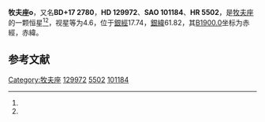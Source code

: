 {{Starbox begin
| name = 牧夫座ο
}}
{{Starbox observe
| epoch = [[J2000.0|J2000.0]]
| constell = [[牧夫座|牧夫座]]<ref name=SIMBAD>{{cite web
 | url=http://simbad.u-strasbg.fr/simbad/sim-id?Ident=HR+5502
 | title=Pulsating variable Star
 | publisher=Centre de Données astronomiques de Strasbourg
 | work=SIMBAD
 | accessdate=2012-07-13
 | archive-date=2019-08-16
 | archive-url=https://web.archive.org/web/20190816090957/http://simbad.u-strasbg.fr/simbad/sim-id?Ident=HR+5502
 | dead-url=no
 }}</ref><ref name=DATA>{{cite web
 | url=http://vizier.u-strasbg.fr/viz-bin/VizieR-5?-out.add=.&-source=5050&-corr=PK=HR&-out.max=9999&HR=5502
 | title=VizieR Detailed Page
 | accessdate=2012-07-13
 | archive-date=2016-03-05
 | archive-url=https://web.archive.org/web/20160305052003/http://vizier.u-strasbg.fr/viz-bin/VizieR-5?-out.add=.&-source=5050&-corr=PK=HR&-out.max=9999&HR=5502
 | dead-url=no
 }}</ref>
| 星官 = 
| ra = {{RA|14|45|14.5}}<ref name=SIMBAD /><ref name=DATA />
| dec = {{DEC|+16|57|52}}<ref name=SIMBAD /><ref name=DATA />
| appmag_v = 4.6<ref name=SIMBAD /><ref name=DATA />
}}
{{Starbox character
| class = G8.5III<ref name=SIMBAD /><ref name=DATA />
| b-v = 0.98<ref name=SIMBAD /><ref name=DATA />
| u-b = 0.75<ref name=SIMBAD /><ref name=DATA />
| r-i = 0.48<ref name=SIMBAD /><ref name=DATA />
| variable = 
}}
{{Starbox astrometry
| radial_v = 0.75
| prop_mo_ra = -9
| parallax = 0.045
| p_error = 
}}
{{Starbox catalog
| names =BD+17 2780，[[SAO星表|SAO]] 101184，[[HD星表|HD]] 129972，[[HR星表|HR]] 5502}}
{{Starbox reference |Simbad=HR+5502}}
{{Starbox end}}

'''牧夫座ο'''，又名'''BD+17 2780'''，'''HD 129972'''、'''SAO 101184'''、'''HR 5502'''，是[[牧夫座|牧夫座]]的一颗恒星<ref name=SIMBAD /><ref name=DATA />，视星等为4.6，位于[[銀道座標系|銀經]]17.74，[[銀道座標系|銀緯]]61.82，其[[B1900.0|B1900.0]]坐标为赤經{{RA|14|40|34.4}}，赤緯{{DEC|+17|61.82|16}}。

== 参考文献 ==
{{reflist}}

{{star-stub}}

{{牧夫座恒星}}
{{星官|左摄提|3|4}}

[[Category:牧夫座|Category:牧夫座]]
[[Category:HD和HDE天體|129972]]
[[Category:HR天體|5502]]
[[Category:SAO天體|101184]]